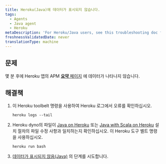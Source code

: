 ```yaml
---
title: Heroku(Java)에 데이터가 표시되지 않습니다.
tags:
  - Agents
  - Java agent
  - Heroku
metaDescription: 'For Heroku/Java users, see this troubleshooting doc for installation problems'
freshnessValidatedDate: never
translationType: machine
---
```


## 문제

몇 분 후에 Heroku 앱의 APM [**요약** 페이지](/docs/apm/applications-menu/monitoring/apm-overview-page) 에 데이터가 나타나지 않습니다.

## 해결책

1. 이 Heroku toolbelt 명령을 사용하여 Heroku 로그에서 오류를 확인하십시오.

   ```
   heroku logs --tail
   ```

2. Heroku dyno의 파일이 [Java on Heroku](/docs/agents/java-agent/heroku/java-agent-heroku) 또는 [Java with Scala on Heroku](/docs/agents/java-agent/heroku/java-agent-scala-heroku) 설치 절차의 파일 수정 사항과 일치하는지 확인하십시오. 이 Heroku 도구 벨트 명령을 사용하십시오.

   ```
   heroku run bash
   ```

3. [데이터가 표시되지 않음(Java)](/docs/agents/java-agent/troubleshooting/no-data-appears-java) 의 단계를 시도합니다.